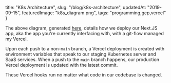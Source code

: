   title: "K8s Architecture",
  slug: "/blog/k8s-architecture",
  updatedAt: "2019-09-15",
  featuredImage: "k8s_diagram.png",
  tags: "programming,gcp,vercel"
}

The above diagram, generated
[here](https://github.com/NeonLaw/codebase/blob/main/diagrams/neon_diagrams/web.py),
details how we deploy our Next.JS app, aka the app you're currently interfacing
with, with a git-flow managed my Vercel.

Upon each push to a non-`main` branch, a Vercel deployment is created with
environment variables that speak to our staging Kubernetes server and SaaS
services. When a push to the `main` branch happens, our production Vercel
deployment is updated with the latest commit.

These Vercel hooks run no matter what code in our codebase is changed.

